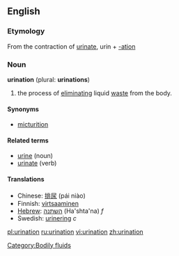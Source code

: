 {{wikipedia}}
==English==

===Etymology===
From the contraction of [[urinate]], urin + [[-ation]]

===Noun===
'''urination''' (plural: '''urinations''')

# the process of [[eliminating]] liquid [[waste]] from the body.

====Synonyms====
*[[micturition]]

====Related terms====
*[[urine]] (noun)
*[[urinate]] (verb)

====Translations====
*Chinese: [[排尿]] (pái niào)
*Finnish: [[virtsaaminen]]
*[[Hebrew]]: [[השתנה]] (Ha'shta'na) ''f''
*Swedish: [[urinering]] ''c''

[[Category:Bodily fluids]]

[[pl:urination]]
[[ru:urination]]
[[vi:urination]]
[[zh:urination]]